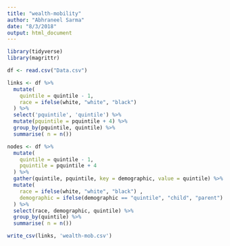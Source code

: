 ```yaml
---
title: "wealth-mobility"
author: "Abhraneel Sarma"
date: "8/3/2018"
output: html_document
---
```


```r
library(tidyverse)
library(magrittr)
```

```r
df <- read.csv("Data.csv")

links <- df %>%
  mutate( 
    quintile = quintile - 1,
    race = ifelse(white, "white", "black")
  ) %>%
  select('pquintile', 'quintile') %>%
  mutate(pquintile = pquintile + 4) %>%
  group_by(pquintile, quintile) %>%
  summarise( n = n())

nodes <- df %>%
  mutate(
    quintile = quintile - 1,
    pquintile = pquintile + 4
  ) %>%
  gather(quintile, pquintile, key = demographic, value = quintile) %>%
  mutate(
    race = ifelse(white, "white", "black") ,
    demographic = ifelse(demographic == "quintile", "child", "parent")
  ) %>%
  select(race, demographic, quintile) %>%
  group_by(quintile) %>%
  summarise( n = n())

write_csv(links, 'wealth-mob.csv')
```
